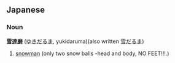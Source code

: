 ==Japanese==
===Noun===
'''[[雪]][[達磨]]''' ([[ゆきだるま]], yukidaruma)(also written [[雪だるま]])

#[[snowman]] (only two snow balls -head and body, NO FEET!!!.)